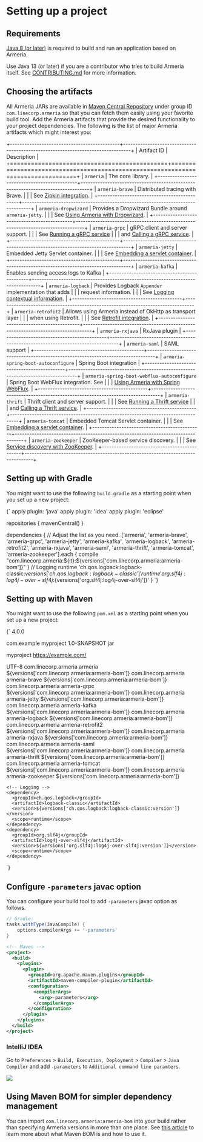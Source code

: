 
# Setting up a project

## Requirements

[Java 8 (or later)](https://adoptopenjdk.net/) is required to build and run an application based on Armeria.

<Tip>

Use Java 13 (or later) if you are a contributor who tries to build Armeria itself.
See [CONTRIBUTING.md](https://github.com/line/armeria/blob/master/CONTRIBUTING.md) for more information.
   
</Tip>

## Choosing the artifacts

All Armeria JARs are available in [Maven Central Repository](https://search.maven.org/search?q=g:com.linecorp.armeria%20-shaded)
under group ID `com.linecorp.armeria` so that you can fetch them easily using your favorite build tool.
Add the Armeria artifacts that provide the desired functionality to your project dependencies. The following is
the list of major Armeria artifacts which might interest you:

+---------------------------------------------+---------------------------------------------------------------------------------+
| Artifact ID                                 | Description                                                                     |
+=============================================+=================================================================================+
| `armeria`                                   | The core library.                                                               |
+---------------------------------------------+---------------------------------------------------------------------------------+
| `armeria-brave`                             | Distributed tracing with Brave.                                                 |
|                                             | See [Zipkin integration](/docs/advanced-zipkin).                                |
+---------------------------------------------+---------------------------------------------------------------------------------+
| `armeria-dropwizard`                        | Provides a Dropwizard Bundle around `armeria-jetty`.                            |
|                                             | See [Using Armeria with Dropwizard](/docs/advanced-dropwizard-integration).     |
+---------------------------------------------+---------------------------------------------------------------------------------+
| `armeria-grpc`                              | gRPC client and server support.                                                 |
|                                             | See [Running a gRPC service](/docs/server-grpc)                                 |
|                                             | and [Calling a gRPC service](/docs/client-grpc).                                |
+---------------------------------------------+---------------------------------------------------------------------------------+
| `armeria-jetty`                             | Embedded Jetty Servlet container.                                               |
|                                             |  See [Embedding a servlet container](/docs/server-servlet).                     |
+---------------------------------------------+---------------------------------------------------------------------------------+
| `armeria-kafka`                             | Enables sending access logs to Kafka                                            |
+---------------------------------------------+---------------------------------------------------------------------------------+
| `armeria-logback`                           | Provides Logback `Appender` implementation that adds                            |
|                                             | request information.                                                            |
|                                             | See [Logging contextual information](/docs/advanced-logging).                   |
+---------------------------------------------+---------------------------------------------------------------------------------+
| `armeria-retrofit2`                         | Allows using Armeria instead of OkHttp as transport layer                       |
|                                             | when using Retrofit.                                                            |
|                                             | See [Retrofit integration](/docs/client-retrofit).                              |
+---------------------------------------------+---------------------------------------------------------------------------------+
| `armeria-rxjava`                            | RxJava plugin                                                                   |
+---------------------------------------------+---------------------------------------------------------------------------------+
| `armeria-saml`                              | SAML support                                                                    |
+---------------------------------------------+---------------------------------------------------------------------------------+
| `armeria-spring-boot-autoconfigure`         | Spring Boot integration                                                         |
+---------------------------------------------+---------------------------------------------------------------------------------+
| `armeria-spring-boot-webflux-autoconfigure` | Spring Boot WebFlux integration. See                                            |
|                                             | [Using Armeria with Spring WebFlux](/docs/advanced-spring-webflux-integration). |
+---------------------------------------------+---------------------------------------------------------------------------------+
| `armeria-thrift`                            | Thrift client and server support.                                               |
|                                             | See [Running a Thrift service](/docs/server-thrift)                             |
|                                             | and [Calling a Thrift service](/docs/client-thrift).                            |
+---------------------------------------------+---------------------------------------------------------------------------------+
| `armeria-tomcat`                            | Embedded Tomcat Servlet container.                                              |
|                                             |  See [Embedding a servlet container](/docs/server-servlet).                     |
+---------------------------------------------+---------------------------------------------------------------------------------+
| `armeria-zookeeper`                         | ZooKeeper-based service discovery.                                              |
|                                             | See [Service discovery with ZooKeeper](/docs/advanced-zookeeper).               |
+---------------------------------------------+---------------------------------------------------------------------------------+

## Setting up with Gradle

You might want to use the following `build.gradle` as a starting point when you set up a new project:

<CodeBlock language="groovy">{`
apply plugin: 'java'
apply plugin: 'idea'
apply plugin: 'eclipse'
 
repositories {
    mavenCentral()
}
 
dependencies {
    // Adjust the list as you need.
    ['armeria',
     'armeria-brave',
     'armeria-grpc',
     'armeria-jetty',
     'armeria-kafka',
     'armeria-logback',
     'armeria-retrofit2',
     'armeria-rxjava',
     'armeria-saml',
     'armeria-thrift',
     'armeria-tomcat',
     'armeria-zookeeper'].each {
        compile "com.linecorp.armeria:\${it}:${versions['com.linecorp.armeria:armeria-bom']}"
    }
    // Logging
    runtime 'ch.qos.logback:logback-classic:${versions['ch.qos.logback:logback-classic']}'
    runtime 'org.slf4j:log4j-over-slf4j:${versions['org.slf4j:log4j-over-slf4j']}'
}
`}</CodeBlock>

## Setting up with Maven

You might want to use the following `pom.xml` as a starting point when you set up a new project:


<CodeBlock language="xml">{`
<project xmlns="http://maven.apache.org/POM/4.0.0"
         xmlns:xsi="http://www.w3.org/2001/XMLSchema-instance"
         xsi:schemaLocation="http://maven.apache.org/POM/4.0.0 http://maven.apache.org/xsd/maven-4.0.0.xsd">
  <modelVersion>4.0.0</modelVersion>

  <groupId>com.example</groupId>
  <artifactId>myproject</artifactId>
  <version>1.0-SNAPSHOT</version>
  <packaging>jar</packaging>

  <name>myproject</name>
  <url>https://example.com/</url>

  <properties>
    <project.build.sourceEncoding>UTF-8</project.build.sourceEncoding>
  </properties>

  <dependencies>
    <dependency>
      <groupId>com.linecorp.armeria</groupId>
      <artifactId>armeria</artifactId>
      <version>${versions['com.linecorp.armeria:armeria-bom']}</version>
    </dependency>
    <dependency>
      <groupId>com.linecorp.armeria</groupId>
      <artifactId>armeria-brave</artifactId>
      <version>${versions['com.linecorp.armeria:armeria-bom']}</version>
    </dependency>
    <dependency>
      <groupId>com.linecorp.armeria</groupId>
      <artifactId>armeria-grpc</artifactId>
      <version>${versions['com.linecorp.armeria:armeria-bom']}</version>
    </dependency>
    <dependency>
      <groupId>com.linecorp.armeria</groupId>
      <artifactId>armeria-jetty</artifactId>
      <version>${versions['com.linecorp.armeria:armeria-bom']}</version>
    </dependency>
    <dependency>
      <groupId>com.linecorp.armeria</groupId>
      <artifactId>armeria-kafka</artifactId>
      <version>${versions['com.linecorp.armeria:armeria-bom']}</version>
    </dependency>
    <dependency>
      <groupId>com.linecorp.armeria</groupId>
      <artifactId>armeria-logback</artifactId>
      <version>${versions['com.linecorp.armeria:armeria-bom']}</version>
    </dependency>
    <dependency>
      <groupId>com.linecorp.armeria</groupId>
      <artifactId>armeria-retrofit2</artifactId>
      <version>${versions['com.linecorp.armeria:armeria-bom']}</version>
    </dependency>
    <dependency>
      <groupId>com.linecorp.armeria</groupId>
      <artifactId>armeria-rxjava</artifactId>
      <version>${versions['com.linecorp.armeria:armeria-bom']}</version>
    </dependency>
    <dependency>
      <groupId>com.linecorp.armeria</groupId>
      <artifactId>armeria-saml</artifactId>
      <version>${versions['com.linecorp.armeria:armeria-bom']}</version>
    </dependency>
    <dependency>
      <groupId>com.linecorp.armeria</groupId>
      <artifactId>armeria-thrift</artifactId>
      <version>${versions['com.linecorp.armeria:armeria-bom']}</version>
    </dependency>
    <dependency>
      <groupId>com.linecorp.armeria</groupId>
      <artifactId>armeria-tomcat</artifactId>
      <version>${versions['com.linecorp.armeria:armeria-bom']}</version>
    </dependency>
    <dependency>
      <groupId>com.linecorp.armeria</groupId>
      <artifactId>armeria-zookeeper</artifactId>
      <version>${versions['com.linecorp.armeria:armeria-bom']}</version>
    </dependency>
 
    <!-- Logging -->
    <dependency>
      <groupId>ch.qos.logback</groupId>
      <artifactId>logback-classic</artifactId>
      <version>${versions['ch.qos.logback:logback-classic:version']}</version>
      <scope>runtime</scope>
    </dependency>
    <dependency>
      <groupId>org.slf4j</groupId>
      <artifactId>log4j-over-slf4j</artifactId>
      <version>${versions['org.slf4j:log4j-over-slf4j:version']}</version>
      <scope>runtime</scope>
    </dependency>
  </dependencies>
</project>
`}</CodeBlock>

## Configure `-parameters` javac option

You can configure your build tool to add `-parameters` javac option as follows.

```groovy
// Gradle:
tasks.withType(JavaCompile) {
    options.compilerArgs += '-parameters'
}
```

```xml
<!-- Maven -->
<project>
  <build>
    <plugins>
      <plugin>
        <groupId>org.apache.maven.plugins</groupId>
        <artifactId>maven-compiler-plugin</artifactId>
        <configuration>
          <compilerArgs>
            <arg>-parameters</arg>
          </compilerArgs>
        </configuration>
      </plugin>
    </plugins>
  </build>
</project>
```

### IntelliJ IDEA

Go to `Preferences` > `Build, Execution, Deployment` > `Compiler` > `Java Compiler` 
and add `-parameters` to `Additional command line paramters`.

![](../../images/intellij_javac_parameters.png)

## Using Maven BOM for simpler dependency management

You can import `com.linecorp.armeria:armeria-bom` into your build rather than specifying Armeria versions in
more than one place. See [this article](https://www.baeldung.com/spring-maven-bom) to learn more about what
Maven BOM is and how to use it.
